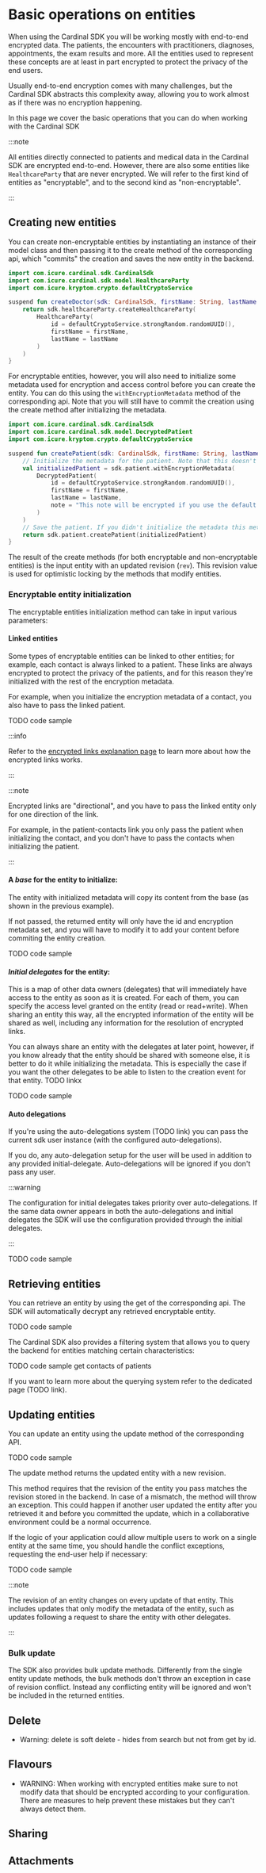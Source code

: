 
# Basic operations on entities

When using the Cardinal SDK you will be working mostly with end-to-end encrypted data.
The patients, the encounters with practitioners, diagnoses, appointments, the exam results and more.
All the entities used to represent these concepts are at least in part encrypted to protect the privacy of the end 
users.

Usually end-to-end encryption comes with many challenges, but the Cardinal SDK abstracts this complexity away, allowing
you to work almost as if there was no encryption happening.

In this page we cover the basic operations that you can do when working with the Cardinal SDK

:::note

All entities directly connected to patients and medical data in the Cardinal SDK are encrypted end-to-end.
However, there are also some entities like `HealthcareParty` that are never encrypted.
We will refer to the first kind of entities as "encryptable", and to the second kind as "non-encryptable".

:::

## Creating new entities


You can create non-encryptable entities by instantiating an instance of their model class and then passing it to the 
create method of the corresponding api, which "commits" the creation and saves the new entity in the backend.

<LanguageTabs>

<TabItem value="kotlin">

```kotlin
import com.icure.cardinal.sdk.CardinalSdk
import com.icure.cardinal.sdk.model.HealthcareParty
import com.icure.kryptom.crypto.defaultCryptoService

suspend fun createDoctor(sdk: CardinalSdk, firstName: String, lastName: String): HealthcareParty {
	return sdk.healthcareParty.createHealthcareParty(
		HealthcareParty(
			id = defaultCryptoService.strongRandom.randomUUID(),
			firstName = firstName,
			lastName = lastName
		)
	)
}
```

</TabItem>

</LanguageTabs>

For encryptable entities, however, you will also need to initialize some metadata used for encryption and access 
control before you can create the entity.
You can do this using the `withEncryptionMetadata` method of the corresponding api.
Note that you will still have to commit the creation using the create method after initializing the metadata.

<LanguageTabs>

<TabItem value="kotlin">

```kotlin
import com.icure.cardinal.sdk.CardinalSdk
import com.icure.cardinal.sdk.model.DecryptedPatient
import com.icure.kryptom.crypto.defaultCryptoService

suspend fun createPatient(sdk: CardinalSdk, firstName: String, lastName: String): DecryptedPatient {
	// Initialize the metadata for the patient. Note that this doesn't save the patient in the backend.
	val initializedPatient = sdk.patient.withEncryptionMetadata(
		DecryptedPatient(
			id = defaultCryptoService.strongRandom.randomUUID(),
			firstName = firstName,
			lastName = lastName,
			note = "This note will be encrypted if you use the default configuration"
		)
	)
	// Save the patient. If you didn't initialize the metadata this method will throw an exception.
	return sdk.patient.createPatient(initializedPatient)
}
```

</TabItem>

</LanguageTabs>

The result of the create methods (for both encryptable and non-encryptable entities) is the input entity with an 
updated revision (`rev`).
This revision value is used for optimistic locking by the methods that modify entities. 
 
### Encryptable entity initialization

The encryptable entities initialization method can take in input various parameters: 

#### Linked entities

Some types of encryptable entities can be linked to other entities; for example, each contact is always linked to a 
patient.
These links are always encrypted to protect the privacy of the patients, and for this reason they're initialized with
the rest of the encryption metadata.

For example, when you initialize the encryption metadata of a contact, you also have to pass the linked patient.

TODO code sample

:::info

Refer to the [encrypted links explanation page](/nsdk/explanations/encrypted-links) to learn more about how the
encrypted links works.

:::

:::note

Encrypted links are "directional", and you have to pass the linked entity only for one direction of the link.

For example, in the patient-contacts link you only pass the patient when initializing the contact, and you don't have
to pass the contacts when initializing the patient.

:::

#### A *base* for the entity to initialize:

The entity with initialized metadata will copy its content from the base (as shown in the previous example).

If not passed, the returned entity will only have the id and encryption metadata set, and you will have to modify it
to add your content before commiting the entity creation.

TODO code sample

#### *Initial delegates* for the entity:


This is a map of other data owners (delegates) that will immediately have access to the entity as soon as it is created. 
For each of them, you can specify the access level granted on the entity (read or read+write).
When sharing an entity this way, all the encrypted information of the entity will be shared as well, including any 
information for the resolution of encrypted links.

You can always share an entity with the delegates at later point, however, if you know already that the entity should be
shared with someone else, it is better to do it while initializing the metadata. 
This is especially the case if you want the other delegates to be able to listen to the creation event for that entity.
TODO linkx

TODO code sample

#### Auto delegations

If you're using the auto-delegations system (TODO link) you can pass the current sdk user instance (with the configured
auto-delegations).

If you do, any auto-delegation setup for the user will be used in addition to any provided initial-delegate.
Auto-delegations will be ignored if you don't pass any user.

:::warning

The configuration for initial delegates takes priority over auto-delegations. 
If the same data owner appears in both the auto-delegations and initial delegates the SDK will use the configuration
provided through the initial delegates. 

:::

TODO code sample

## Retrieving entities

You can retrieve an entity by using the get of the corresponding api. 
The SDK will automatically decrypt any retrieved encryptable entity.

TODO code sample

The Cardinal SDK also provides a filtering system that allows you to query the backend for entities matching certain
characteristics:

TODO code sample get contacts of patients

If you want to learn more about the querying system refer to the dedicated page (TODO link).

## Updating entities

You can update an entity using the update method of the corresponding API. 

TODO code sample

The update method returns the updated entity with a new revision.

This method requires that the revision of the entity you pass matches the revision stored in the backend. 
In case of a mismatch, the method will throw an exception.
This could happen if another user updated the entity after you retrieved it and before you committed the update, which
in a collaborative environment could be a normal occurrence.

If the logic of your application could allow multiple users to work on a single entity at the same time, you should 
handle the conflict exceptions, requesting the end-user help if necessary:

TODO code sample

:::note

The revision of an entity changes on every update of that entity.
This includes updates that only modify the metadata of the entity, such as updates following a request to share the 
entity with other delegates.

:::

### Bulk update

The SDK also provides bulk update methods.
Differently from the single entity update methods, the bulk methods don't throw an exception in case of revision 
conflict.
Instead any conflicting entity will be ignored and won't be included in the returned entities.

## Delete

- Warning: delete is soft delete - hides from search but not from get by id.

## Flavours


- WARNING: When working with encrypted entities make sure to not modify data that should be encrypted according to your
  configuration. There are measures to help prevent these mistakes but they can't always detect them.

## Sharing

## Attachments
